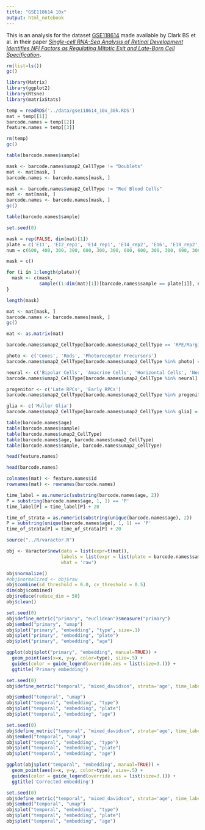 ```yaml
---
title: "GSE118614 10x"
output: html_notebook
---
```


This is an analysis for the dataset [GSE118614](https://www.ncbi.nlm.nih.gov/geo/query/acc.cgi?acc=GSE118614) made available by Clark BS et al. in their paper [_Single-cell RNA-Seq Analysis of Retinal Development Identifies NFI Factors as Regulating Mitotic Exit and Late-Born Cell Specification_](https://www.sciencedirect.com/science/article/abs/pii/S0896627319303459).



```r
rm(list=ls())
gc()

library(Matrix)
library(ggplot2)
library(Rtsne)
library(matrixStats)

temp = readRDS('../data/gse118614_10x_30k.RDS')
mat = temp[[1]]
barcode.names = temp[[2]]
feature.names = temp[[3]]

rm(temp)
gc()
```

```r
table(barcode.names$sample)
```

```r
mask <- barcode.names$umap2_CellType != "Doublets"
mat <- mat[mask, ]
barcode.names <- barcode.names[mask, ]

mask <- barcode.names$umap2_CellType != "Red Blood Cells"
mat <- mat[mask, ]
barcode.names <- barcode.names[mask, ]
gc()
```

```r
table(barcode.names$sample)
```

```r
set.seed(0)

mask = rep(FALSE, dim(mat)[1])
plate = c('E11', 'E12_rep1', 'E14_rep1', 'E14_rep2', 'E16', 'E18_rep2', 'E18_rep3', 'P0', 'P14', 'P2_rep2', 'P2_rep3', 'P5', 'P8_rep1', 'P8_rep2')
num = c(600, 400, 300, 300, 600, 300, 300, 600, 600, 300, 300, 600, 300, 300)

mask = c()

for (i in 1:length(plate)){
  mask <- c(mask, 
            sample((1:dim(mat)[1])[barcode.names$sample == plate[i]], num[i]))
}

length(mask)
```

```r
mat <- mat[mask, ]
barcode.names <- barcode.names[mask, ]
gc()
```

```r
mat <- as.matrix(mat)
```

```r
barcode.names$umap2_CellType[barcode.names$umap2_CellType == 'RPE/Margin/Periocular Mesenchyme/Lens Epithelial Cells'] <- '[X] Other rare cells' 

photo <- c('Cones', 'Rods', 'Photoreceptor Precursors')
barcode.names$umap2_CellType[barcode.names$umap2_CellType %in% photo] = paste('[P]', barcode.names$umap2_CellType[barcode.names$umap2_CellType %in% photo])

neural <- c('Bipolar Cells', 'Amacrine Cells', 'Horizontal Cells', 'Neurogenic Cells', 'Retinal Ganglion Cells')
barcode.names$umap2_CellType[barcode.names$umap2_CellType %in% neural] = paste('[N]', barcode.names$umap2_CellType[barcode.names$umap2_CellType %in% neural])

progenitor <- c('Late RPCs', 'Early RPCs')
barcode.names$umap2_CellType[barcode.names$umap2_CellType %in% progenitor] = paste('[G]', barcode.names$umap2_CellType[barcode.names$umap2_CellType %in% progenitor])

glia <- c('Muller Glia')
barcode.names$umap2_CellType[barcode.names$umap2_CellType %in% glia] = paste('[M]', barcode.names$umap2_CellType[barcode.names$umap2_CellType %in% glia])
```


```r
table(barcode.names$age)
table(barcode.names$sample)
table(barcode.names$umap2_CellType)
table(barcode.names$age, barcode.names$umap2_CellType)
table(barcode.names$sample, barcode.names$umap2_CellType)
```

```r
head(feature.names)
```

```r
head(barcode.names)
```

```r
colnames(mat) <- feature.names$id
rownames(mat) <- rownames(barcode.names)
```

```r
time_label = as.numeric(substring(barcode.names$age, 2))
P = substring(barcode.names$age, 1, 1) == 'P'
time_label[P] = time_label[P] + 20

time_of_strata = as.numeric(substring(unique(barcode.names$age), 2))
P = substring(unique(barcode.names$age), 1, 1) == 'P'
time_of_strata[P] = time_of_strata[P] + 20
```

```r
source("../R/varactor.R")

obj <- Varactor$new(data = list(expr=t(mat)), 
                    labels = list(expr = list(plate = barcode.names$sample, type=barcode.names$umap2_CellType, age=barcode.names$age)), 
                    what = 'raw')

obj$normalize()
#obj$normalized <- obj$raw
obj$combine(sd_threshold = 0.0, cv_threshold = 0.5)
dim(obj$combined)
obj$reduce(reduce_dim = 50)
obj$clean()
```

```r
set.seed(0)
obj$define_metric("primary", "euclidean")$measure("primary")
obj$embed("primary", "umap")
obj$plot("primary", "embedding", "type", size=.1)
obj$plot("primary", "embedding", "plate")
obj$plot("primary", "embedding", "age")
``` 

```r
ggplot(obj$plot("primary", "embedding", manual=TRUE)) + 
  geom_point(aes(x=x, y=y, color=type), size=.5) + 
  guides(color = guide_legend(override.aes = list(size=3.))) +
  ggtitle('Primary embedding')
```


```r
set.seed(0)
obj$define_metric("temporal", "mixed_davidson", strata='age', time_label = time_label, time_of_strata=time_of_strata)$measure("temporal")

obj$embed("temporal", "umap")
obj$plot("temporal", "embedding", "type")
obj$plot("temporal", "embedding", "plate")
obj$plot("temporal", "embedding", "age")

```

```r
set.seed(0)
obj$define_metric("temporal", "mixed_davidson", strata='age', time_label = time_label, time_of_strata=time_of_strata, reg=1., pow=2.)$measure("temporal")
obj$embed("temporal", "umap")
obj$plot("temporal", "embedding", "type")
obj$plot("temporal", "embedding", "plate")
obj$plot("temporal", "embedding", "age")

```

```r
ggplot(obj$plot("temporal", "embedding", manual=TRUE)) + 
  geom_point(aes(x=x, y=y, color=type), size=.5) + 
  guides(color = guide_legend(override.aes = list(size=3.))) +
  ggtitle('Corrected embedding')
```


```r
set.seed(0)
obj$define_metric("temporal", "mixed_davidson", strata='age', time_label = time_label, time_of_strata=time_of_strata, reg=0.1, pow=1.)$measure("temporal")
obj$embed("temporal", "umap")
obj$plot("temporal", "embedding", "type")
obj$plot("temporal", "embedding", "plate")
obj$plot("temporal", "embedding", "age")
```
